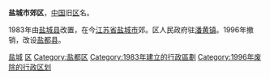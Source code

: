'''盐城市郊区'''，[[中国|中国]]旧[[市辖区|区]]名。

1983年由[[盐城县|盐城县]]改置，在今[[江苏省|江苏省]][[盐城市|盐城市]]郊。区人民政府驻[[潘黄镇|潘黄镇]]。1996年撤销，改设[[盐都县|盐都县]]。

{{中华人民共和国行政区划小作品}}
[[Category:江苏已撤消的市辖区|盐城]]
[[Category:盐城行政区划史|区]]
[[Category:盐都区|Category:盐都区]]
[[Category:1983年建立的行政區劃|Category:1983年建立的行政區劃]]
[[Category:1996年废除的行政区划|Category:1996年废除的行政区划]]